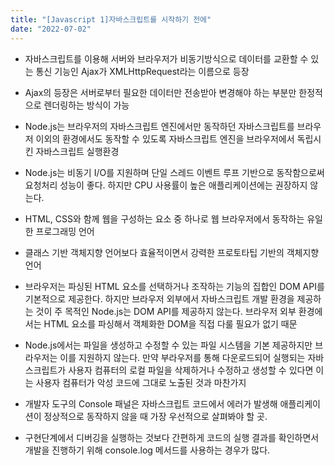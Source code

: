 ```yaml
---
title: "[Javascript 1]자바스크립트를 시작하기 전에"
date: "2022-07-02"
---
```


- 자바스크립트를 이용해 서버와 브라우저가 비동기방식으로 데이터를 교환할 수 있는 통신 기능인 Ajax가 XMLHttpRequest라는 이름으로 등장

- Ajax의 등장은 서버로부터 필요한 데이터만 전송받아 변경해야 하는 부분만 한정적으로 렌더링하는 방식이 가능

- Node.js는 브라우저의 자바스크립트 엔진에서만 동작하던 자바스크립트를 브라우저 이외의 환경에서도 동작할 수 있도록 자바스크립트 엔진을 브라우저에서 독립시킨 자바스크립트 실행환경

- Node.js는 비동기 I/O를 지원하며 단일 스레드 이벤트 루프 기반으로 동작함으로써 요청처리 성능이 좋다. 하지만 CPU 사용률이 높은 애플리케이션에는 권장하지 않는다.

- HTML, CSS와 함께 웹을 구성하는 요소 중 하나로 웹 브라우저에서 동작하는 유일한 프로그래밍 언어

- 클래스 기반 객체지향 언어보다 효율적이면서 강력한 프로토타팁 기반의 객체지향 언어

- 브라우저는 파싱된 HTML 요소를 선택하거나 조작하는 기능의 집합인 DOM API를 기본적으로 제공한다. 하지만 브라우저 외부에서 자바스크립트 개발 환경을 제공하는 것이 주 목적인 Node.js는 DOM API를 제공하지 않는다. 브라우저 외부 환경에서는 HTML 요소를 파싱해서 객체화한 DOM을 직접 다룰 필요가 없기 때문

- Node.js에서는 파일을 생성하고 수정할 수 있는 파일 시스템을 기본 제공하지만 브라우저는 이를 지원하지 않는다. 만약 부라우저를 통해 다운로드되어 실행되는 자바스크립트가 사용자 컴퓨터의 로컬 파일을 삭제하거나 수정하고 생성할 수 있다면 이는 사용자 컴퓨터가 악성 코드에 그대로 노출된 것과 마찬가지

- 개발자 도구의 Console 패널은 자바스크립트 코드에서 에러가 발생해 애플리케이션이 정상적으로 동작하지 않을 때 가장 우선적으로 살펴봐야 할 곳.

- 구현단계에서 디버깅을 실행하는 것보다 간편하게 코드의 실행 결과를 확인하면서 개발을 진행하기 위해 console.log 메서드를 사용하는 경우가 많다.
